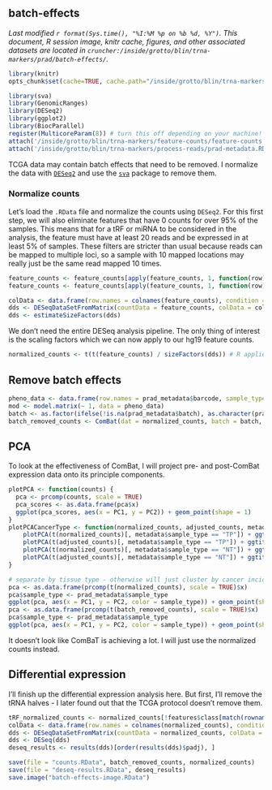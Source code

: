 ## batch-effects
_Last modified `r format(Sys.time(), "%I:%M %p on %b %d, %Y")`. This document, R session image, knitr cache, figures, and other associated datasets are located in `cruncher:/inside/grotto/blin/trna-markers/prad/batch-effects/`._

```r
library(knitr)
opts_chunk$set(cache=TRUE, cache.path="/inside/grotto/blin/trna-markers/prad/batch-effects/cache/", eval=TRUE, echo=TRUE, warning=FALSE, results=FALSE, message=FALSE, autodep=TRUE, dev="png", dpi=300)
```

```r
library(sva)
library(GenomicRanges)
library(DESeq2)
library(ggplot2)
library(BiocParallel)
register(MulticoreParam(8)) # turn this off depending on your machine!
attach('/inside/grotto/blin/trna-markers/feature-counts/feature-counts.RData')
attach('/inside/grotto/blin/trna-markers/process-reads/prad-metadata.RData')
```

TCGA data may contain batch effects that need to be removed. I normalize the data with [`DESeq2`](http://www.bioconductor.org/packages/release/bioc/html/DESeq2.html) and use the [`sva`](http://www.bioconductor.org/packages/release/bioc/html/sva.html) package to remove them.

### Normalize counts
Let's load the `.RData` file and normalize the counts using `DESeq2`. For this first step, we will also eliminate features that have 0 counts for over 95% of the samples. This means that for a tRF or miRNA to be considered in the analysis, the feature must have at least 20 reads and be expressed in at least 5% of samples. These filters are stricter than usual because reads can be mapped to multiple loci, so a sample with 10 mapped locations may really just be the same read mapped 10 times.

```r
feature_counts <- feature_counts[apply(feature_counts, 1, function(row) length(which(row > 0)) > length(colnames(feature_counts)) * 0.05), ] # no. of samples with reads mapping to this feature > no. samples * 0.05
feature_counts <- feature_counts[apply(feature_counts, 1, function(row) sum(row) > 20), ]
```

```r
colData <- data.frame(row.names = colnames(feature_counts), condition = prad_metadata$sample_type, type = "single-read") # feature count column names correspond to metadata rows
dds <- DESeqDataSetFromMatrix(countData = feature_counts, colData = colData, design = ~ condition)
dds <- estimateSizeFactors(dds)
```

We don't need the entire DESeq analysis pipeline. The only thing of interest is the scaling factors which we can now apply to our hg19 feature counts.

```r
normalized_counts <- t(t(feature_counts) / sizeFactors(dds)) # R applies vectors on columns (genes), we want R to apply them on rows (samples) for size factors
```

<!-- old analysis, when i didn't have the batches and just used sva instead. 
## Surrogate variable analysis
```r
pheno_data <- data.frame(row.names = prad_metadata$barcode, sample_type = prad_metadata$sample_type)
mod <- model.matrix(~ as.factor(sample_type), data = pheno_data)
mod0 = model.matrix(~ 1, data = pheno_data)
svobj <- sva(dat = normalized_counts, mod = mod, mod0 = mod0)
```

```r
# No idea how this works. Lifted off of https://www.biostars.org/p/121489/
removeBatchEffect <- function(counts, mod, svs) {
  x = cbind(mod, svs)
  hat = solve(t(x) %*% x) %*% t(x)
  beta = (hat %*% t(counts))
  p = ncol(mod)
  return(counts - t(as.matrix(x[,-c(1:p)]) %*% beta[-c(1:p),]))
}
```

```r
batch_removed_counts <- removeBatchEffect(normalized_counts, mod, svobj$sv)
```
 -->

## Remove batch effects
```r
pheno_data <- data.frame(row.names = prad_metadata$barcode, sample_type = prad_metadata$sample_type)
mod <- model.matrix(~ 1, data = pheno_data)
batch <- as.factor(ifelse(!is.na(prad_metadata$batch), as.character(prad_metadata$batch), "Batch Unknown"))
batch_removed_counts <- ComBat(dat = normalized_counts, batch = batch, mod = mod)
```

## PCA
To look at the effectiveness of ComBat, I will project pre- and post-ComBat expression data onto its principle components.

```r
plotPCA <- function(counts) {
  pca <- prcomp(counts, scale = TRUE)
  pca_scores <- as.data.frame(pca$x)
  ggplot(pca_scores, aes(x = PC1, y = PC2)) + geom_point(shape = 1)
}
plotPCACancerType <- function(normalized_counts, adjusted_counts, metadata, cancer_code) {
	plotPCA(t(normalized_counts)[, metadata$sample_type == "TP"]) + ggtitle(paste(cancer_code, "TP Before"))
	plotPCA(t(adjusted_counts)[, metadata$sample_type == "TP"]) + ggtitle(paste(cancer_code, "TP After"))
	plotPCA(t(normalized_counts)[, metadata$sample_type == "NT"]) + ggtitle(paste(cancer_code, "NT Before"))
	plotPCA(t(adjusted_counts)[, metadata$sample_type == "NT"]) + ggtitle(paste(cancer_code, "NT After"))
}
```

```r
# separate by tissue type - otherwise will just cluster by cancer incidence
pca <- as.data.frame(prcomp(t(normalized_counts), scale = TRUE)$x)
pca$sample_type <- prad_metadata$sample_type
ggplot(pca, aes(x = PC1, y = PC2, color = sample_type)) + geom_point(shape = 1) + ggtitle("Before")
pca <- as.data.frame(prcomp(t(batch_removed_counts), scale = TRUE)$x)
pca$sample_type <- prad_metadata$sample_type
ggplot(pca, aes(x = PC1, y = PC2, color = sample_type)) + geom_point(shape = 1) + ggtitle("After")
```

It doesn't look like ComBaT is achieving a lot. I will just use the normalized counts instead.

## Differential expression

I'll finish up the differential expression analysis here. But first, I'll remove the tRNA halves - I later found out that the TCGA protocol doesn't remove them.

```r
tRF_normalized_counts <- normalized_counts[!features$class[match(rownames(normalized_counts), features$tx_name)] %in% c("miRNA", "5half", "3half"), ]
colData <- data.frame(row.names = colnames(normalized_counts), condition = prad_metadata$sample_type, type = "single-read")  # feature count column names correspond to metadata rows
dds <- DESeqDataSetFromMatrix(countData = normalized_counts, colData = colData, design = ~ condition)
dds <- DESeq(dds)
deseq_results <- results(dds)[order(results(dds)$padj), ]
```

```r
save(file = "counts.RData", batch_removed_counts, normalized_counts)
save(file = "deseq-results.RData", deseq_results)
save.image("batch-effects-image.RData")
```
